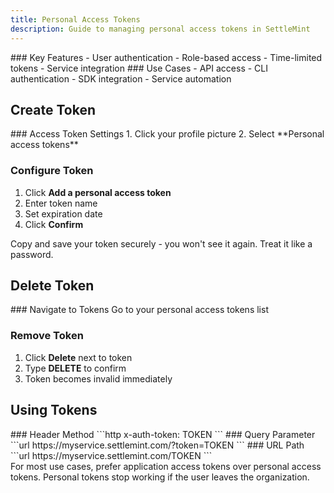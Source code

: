 ```yaml
---
title: Personal Access Tokens
description: Guide to managing personal access tokens in SettleMint
---
```




<div className="grid grid-cols-1 md:grid-cols-2 gap-6 mb-8">
  <Card>
    ### Key Features
    - User authentication
    - Role-based access
    - Time-limited tokens
    - Service integration
  </Card>

  <Card>
    ### Use Cases
    - API access
    - CLI authentication
    - SDK integration
    - Service automation
  </Card>
</div>

## Create Token

<Steps>
  ### Access Token Settings
  1. Click your profile picture
  2. Select **Personal access tokens**

  ### Configure Token
  1. Click **Add a personal access token**
  2. Enter token name
  3. Set expiration date
  4. Click **Confirm**
</Steps>

<Callout type="warning">
Copy and save your token securely - you won't see it again. Treat it like a password.
</Callout>

## Delete Token

<Steps>
  ### Navigate to Tokens
  Go to your personal access tokens list

  ### Remove Token
  1. Click **Delete** next to token
  2. Type **DELETE** to confirm
  3. Token becomes invalid immediately
</Steps>

## Using Tokens

<div className="grid grid-cols-1 md:grid-cols-3 gap-6 mb-8">
  <Card>
    ### Header Method
    ```http
    x-auth-token: TOKEN
    ```
  </Card>

  <Card>
    ### Query Parameter
    ```url
    https://myservice.settlemint.com/?token=TOKEN
    ```
  </Card>

  <Card>
    ### URL Path
    ```url
    https://myservice.settlemint.com/TOKEN
    ```
  </Card>
</div>

<Callout type="info">
For most use cases, prefer application access tokens over personal access tokens. Personal tokens stop working if the user leaves the organization.
</Callout> 